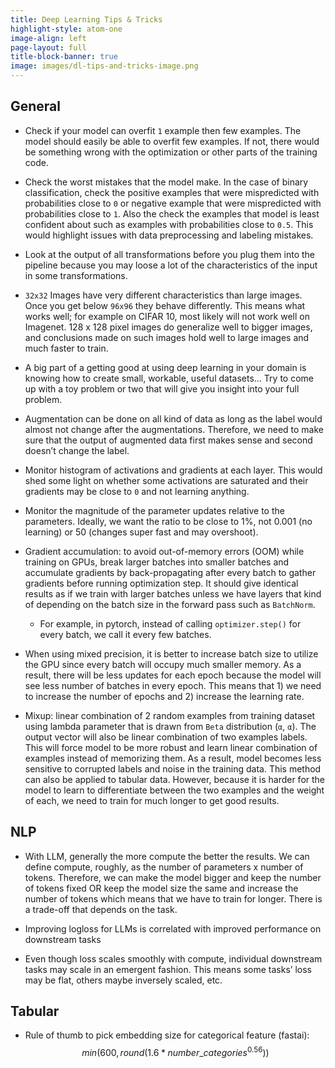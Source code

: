 ```yaml
---
title: Deep Learning Tips & Tricks
highlight-style: atom-one
image-align: left
page-layout: full
title-block-banner: true
image: images/dl-tips-and-tricks-image.png
---
```

## General

- Check if your model can overfit `1` example then few examples. The model should
  easily be able to overfit few examples. If not, there would be something
wrong with the optimization or other parts of the training code.

- Check the worst mistakes that the model make. In the case of binary
classification, check the positive examples that were mispredicted with
probabilities close to `0` or negative example that were mispredicted with
probabilities close to `1`. Also the check the examples that model is least
confident about such as examples with probabilities close to `0.5`. This would
highlight issues with data preprocessing and labeling mistakes.

- Look at the output of all transformations before you plug them into the 
pipeline because you may loose a lot of the characteristics of the input in 
some transformations.

- `32x32` Images have very different characteristics than large images. Once 
you get below `96x96` they behave differently. This means what works well; for 
example on CIFAR 10, most likely will not work well on Imagenet. 128 x 128 
pixel images do generalize well to bigger images, and conclusions made on such 
images hold well to large images and much faster to train.

- A big part of a getting good at using deep learning in your domain is knowing 
how to create small, workable, useful datasets… Try to come up with a toy 
problem or two that will give you insight into your full problem.

- Augmentation can be done on all kind of data as long as the label would 
almost not change after the augmentations. Therefore, we need to make sure 
that the output of augmented data first makes sense and second doesn't change the label.

- Monitor histogram of activations and gradients at each layer. This would shed
  some light on whether some activations are saturated and their gradients may
  be close to `0` and not learning anything.

- Monitor the magnitude of the parameter updates relative to the parameters.
Ideally, we want the ratio to be close to 1%, not $0.001%$ (no learning) or $50%$ (changes super fast and may overshoot).

- Gradient accumulation: to avoid out-of-memory errors (OOM) while training on GPUs, break larger batches into smaller batches and accumulate gradients by back-propagating after every batch to gather gradients before running optimization step. It should give identical results as if we train with larger batches unless we have layers that kind of depending on the batch size in the forward pass such as `BatchNorm`.
    - For example, in pytorch, instead of calling `optimizer.step()` for every batch, we call it every few batches.

- When using mixed precision, it is better to increase batch size to utilize the GPU since every batch will occupy much smaller memory. As a result, there will be less updates for each epoch because the model will see less number of batches in every epoch. This means that 1) we need to increase the number of epochs and 2) increase the learning rate.

- Mixup: linear combination of 2 random examples from training dataset using lambda parameter that is drawn from `Beta` distribution (`α`, `α`). The output
vector will also be linear combination of two examples labels. This will force model to be more robust and learn linear combination of examples instead of memorizing them. As a result, model becomes less sensitive to corrupted labels and noise in the training data. This method can also be applied to tabular data. However, because it is harder for the model to learn to differentiate between the two examples and the weight of each, we need to train for much longer to get good results.


## NLP

- With LLM, generally the more compute the better the results. We can define compute, roughly, as the number of parameters x number of tokens. Therefore, we can make the model bigger and keep the number of tokens fixed OR keep the model size the same and increase the number of tokens which means that we have to train for longer. There is a trade-off that depends on the task.

- Improving logloss for LLMs is correlated with improved performance on
downstream tasks

- Even though loss scales smoothly with compute, individual downstream tasks may scale in an emergent fashion. This means some tasks' loss may be flat, others maybe inversely scaled, etc.

## Tabular

- Rule of thumb to pick embedding size for categorical feature (fastai): $$min(600, round(1.6 * {number\_categories}^{0.56}))$$
